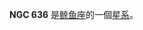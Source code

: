 {{NGCInfoBox|NGCID=NGC 636|發現者=弗里德里希·威廉·赫歇爾|發現日期=1785年1月10日|其他編號=MCG -1-5-13|曆元=J2000.0|赤經=1時39分6.5秒
|赤緯=-7°30'44"|星座=鲸鱼座|星體=星系|星等=11.5|表面亮度=13.4|藍等=12.5}}

'''NGC 636''' 是[[鲸鱼座|鲸鱼座]]的一個[[星系|星系]]。

{{NGCReference|636}}
{{Catalogs|NGC=636}}

{{Galaxy-stub}}